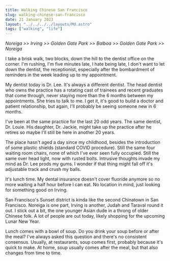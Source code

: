 ```yaml
---
title: Walking Chinese San Francisco
slug: walking-chinese-san-francisco
date: 21 January 2023
layout: "../../../../layouts/Md.astro"
tags: ["walking", "life"]
---
```


_Noreiga >> Irving >> Golden Gate Park >> Balboa >> Golden Gate Park >> Noreiga_

I take a brisk walk, two blocks, down the hill to the dentist office on the corner.
I'm rushing, I'm five minutes late, I hate being late, I don't want to let down
the dentist, the receptionist, especially after the bombardment of reminders in the
week leading up to my appointment.

My dentist today is Dr. Lee. It's always a different dentist. 
The head dentist who owns the practice has a rotating cast of trainees and recent
graduates that come through, never staying more than the 6 months between my appointments.
She tries to talk to me.
I get it, it's good to build a doctor and patient relationship, but again, 
I'll probably be seeing someone new in 6 months.

I've been at the same practice for the last 20 odd years.
The same dentist, Dr. Louie.
His daughter, Dr. Jackie, might take up the practice after he retires so maybe
I'll still be here in another 20 years.

The place hasn't aged a day since my childhood, besides the introduction of some
plastic shields (standard COVID procedure).
Still the same four waiting room chairs, none of which I've ever seen fully occupied.
Still the same over head light, now with rusted bolts.
Intrusive thoughts invade my mind as Dr. Lee prods my gums. 
I wonder if that thing might fall off it's adjustable track and crush my balls.

It's lunch time.
My dental insurance doesn't cover fluoride anymore so no more waiting a half hour
before I can eat.
No location in mind, just looking for something good on Irving.

San Francisco's Sunset district is kinda like the second Chinatown in San Francisco.
Noreiga is one part, Irving is another, Judah and Taraval round it out.
I stick out a bit, the one younger Asian dude in a throng of older Chinese folk.
A lot of people are out today, likely shopping for the upcoming Lunar New Year.

Lunch comes with a bowl of soup.
Do you drink your soup before or after the meal?
I've always asked this question and there's no consistent consensus.
Usually, at restaurants, soup comes first, probably because it's quick to make.
At home, soup usually comes after the meal, but that also changes from time to time.
